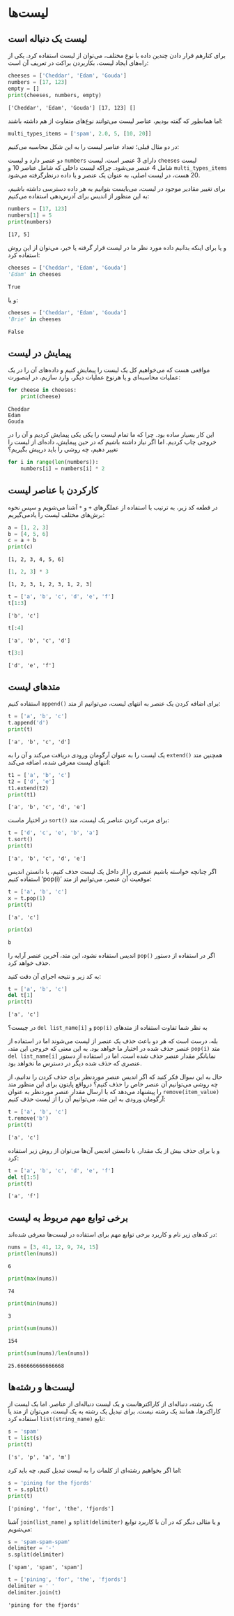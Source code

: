 # لیست‌ها {#lists}

## لیست یک دنباله است {#a-list-is-a-sequence}

برای کنارهم قرار دادن چندین داده با نوع مختلف، می‌توان از لیست استفاده کرد. 
یکی از راه‌های ایجاد لیست، بکاربردن براکت در تعریف آن است:


```python
cheeses = ['Cheddar', 'Edam', 'Gouda']
numbers = [17, 123]
empty = []
print(cheeses, numbers, empty)
```
```output
['Cheddar', 'Edam', 'Gouda'] [17, 123] []
```

اما همانطور که گفته بودیم، عناصر لیست می‌توانند نوع‌های متفاوت از هم داشته باشند:


```python
multi_types_items = ['spam', 2.0, 5, [10, 20]]
```

در دو مثال قبلی؛ تعداد عناصر لیست را به این شکل محاسبه می‌کنیم:

لیست 
[`cheeses`]{dir=ltr} 
دارای 3 عنصر است. 
لیست 
[`numbers`]{dir=ltr} 
دو عنصر دارد و لیست 
[`multi_types_items`]{dir=ltr} 
شامل 4 عنصر می‌شود. چراکه لیست داخلی که شامل عناصر 10 و 20 هست، در لیست اصلی، 
به عنوان یک عنصر و یا داده درنظرگرفته می‌شود. 

برای تغییر مقادیر موجود در لیست، می‌بایست بتوانیم به هر داده دسترسی داشته باشیم، 
به این منظور از اندیس برای آدرس‌دهی استفاده می‌کنیم:


```python
numbers = [17, 123]
numbers[1] = 5
print(numbers)
```
```output
[17, 5]
```

و یا برای اینکه بدانیم داده مورد نظر ما در لیست قرار گرفته یا خیر، می‌توان از 
این روش استفاده کرد:


```python
cheeses = ['Cheddar', 'Edam', 'Gouda']
'Edam' in cheeses
```
```output
True
```

و یا:
 
 
```python
cheeses = ['Cheddar', 'Edam', 'Gouda']
'Brie' in cheeses
```
```output
False
```


## پیمایش در لیست {#traversing-a-list}

مواقعی هست که می‌خواهیم کل یک لیست را پیمایش کنیم و داده‌های آن را در یک عملیات 
محاسبه‌ای و یا هرنوع عملیات دیگر، وارد سازیم، در اینصورت:


```python
for cheese in cheeses:
    print(cheese)
```
```output
Cheddar
Edam
Gouda
```

این کار بسیار ساده بود. چرا که ما تمام لیست را یکی یکی پیمایش کردیم و آن را در 
خروجی چاپ کردیم. اما اگر نیاز داشته باشیم که در حین پیمایش، داده‌ای از لیست را
تغییر دهیم، چه روشی را باید درپیش بگیریم؟

```python
for i in range(len(numbers)):
    numbers[i] = numbers[i] * 2
```

## کارکردن با عناصر لیست {#work-with-list-items}

در قطعه کد زیر، به ترتیب با استفاده از عملگرهای 
[`+`]{dir=ltr} 
و 
[`*`]{dir=ltr} 
آشنا می‌شویم و سپس نحوه برش‌های مختلف لیست را یادمی‌گیریم:


```python
a = [1, 2, 3]
b = [4, 5, 6]
c = a + b
print(c)
```
```output
[1, 2, 3, 4, 5, 6]
```


```python
[1, 2, 3] * 3
```
```output
[1, 2, 3, 1, 2, 3, 1, 2, 3]
```


```python
t = ['a', 'b', 'c', 'd', 'e', 'f']
t[1:3]
```
```
['b', 'c']
```

```python
t[:4]
```
```
['a', 'b', 'c', 'd']
```

```python
t[3:]
```
```
['d', 'e', 'f']
```

## متدهای لیست {#list-methods}

برای اضافه کردن یک عنصر به انتهای لیست، می‌توانیم از متد 
[`append()`]{dir=ltr} 
استفاده کنیم:

```python
t = ['a', 'b', 'c']
t.append('d')
print(t)
```
```output
['a', 'b', 'c', 'd']
```

همچنین متد 
[`extend()`]{dir=ltr} 
یک لیست را به عنوان آرگومان ورودی دریافت می‌کند و آن را به انتهای لیست معرفی شده، 
اضافه می‌کند:

```python
t1 = ['a', 'b', 'c']
t2 = ['d', 'e']
t1.extend(t2)
print(t1)
```
```
['a', 'b', 'c', 'd', 'e']
```

برای مرتب کردن عناصر یک لیست، متد 
[`sort()`]{dir=ltr} 
در اختیار ماست: 

```python
t = ['d', 'c', 'e', 'b', 'a']
t.sort()
print(t)
```
```output
['a', 'b', 'c', 'd', 'e']
```

اگر چنانچه خواسته باشیم عنصری را از داخل یک لیست حذف کنیم، با دانستن اندیس موقعیت 
آن عنصر، می‌توانیم از متد 
['pop(i)']{dir=ltr} 
استفاده کنیم: 

```python
t = ['a', 'b', 'c']
x = t.pop(1)
print(t)
```
```output
['a', 'c']
```


```python
print(x)
```
```
b
```

اگر در استفاده از دستور 
[`pop()`]{dir=ltr} 
اندیس استفاده نشود، این متد، آخرین عنصر آرایه را حذف خواهد کرد. 

به کد زیر و نتیجه اجرای آن دقت کنید: 

```python
t = ['a', 'b', 'c']
del t[1]
print(t)
```
```
['a', 'c']
```


به نظر شما تفاوت استفاده از متدهای 
[`pop(i)`]{dir=ltr} 
و 
[`del list_name[i]`]{dir=ltr} 
در چیست؟ 

بله، درست است که هر دو باعث حذف یک عنصر از لیست می‌شوند اما در استفاده از متد 
[`pop(i)`]{dir=ltr} 
عنصر حذف شده در اختیار ما خواهد بود. به این معنی که خروجی این متد، نمایانگر 
مقدار عنصر حذف شده است. اما در استفاده از دستور 
[`del list_name[i]`]{dir=ltr} 
عنصری که حذف شده دیگر در دسترس ما نخواهد بود. 

حال به این سوال فکر کنید که اگر اندیس عنصر موردنظر برای حذف کردن را ندانیم، 
از چه روشی می‌توانیم آن عنصر خاص را حذف کنیم؟ 
درواقع پایتون برای این منظور متد 
[`remove(item_value)`]{dir=ltr} 
را پیشنهاد می‌دهد که با ارسال مقدار عنصر موردنظر به عنوان آرگومان ورودی به این 
متد، می‌توانیم آن را از لیست حذف کنیم: 


```python
t = ['a', 'b', 'c']
t.remove('b')
print(t)
```
```output
['a', 'c']
```

و یا برای حذف بیش از یک مقدار، با دانستن اندیس آن‌ها می‌توان از روش زیر استفاده 
کرد: 

```python
t = ['a', 'b', 'c', 'd', 'e', 'f']
del t[1:5]
print(t)
```
```output
['a', 'f']
```


## برخی توابع مهم مربوط به لیست {#important-function-for-lists}


در کدهای زیر نام و کاربرد برخی توابع مهم برای استفاده در لیست‌ها معرفی شده‌اند: 

```python
nums = [3, 41, 12, 9, 74, 15]
print(len(nums))
```
```output
6
```


```python
print(max(nums))
```
```output
74
```

```python
print(min(nums))
```
```output
3
```


```python
print(sum(nums))
```
```output
154
```

```python
print(sum(nums)/len(nums))
```
```output
25.666666666666668
```

## لیست‌ها و رشته‌ها {#lists-strings}


یک رشته، دنباله‌ای از کاراکترهاست و یک لیست دنباله‌ای از عناصر. 
اما یک لیست از کاراکترها، همانند یک رشته نیست. برای تبدیل یک رشته به یک لیست، 
می‌توان از متد یا تابع 
[`list(string_name)`]{dir=ltr} 
استفاده کرد:

```python
s = 'spam'
t = list(s)
print(t)
```
```output
['s', 'p', 'a', 'm']
```

اما اگر بخواهیم رشته‌ای از کلمات را به لیست تبدیل کنیم، چه باید کرد:


```python
s = 'pining for the fjords'
t = s.split()
print(t)
```
```output
['pining', 'for', 'the', 'fjords']
```

و یا مثالی دیگر که در آن با کاربرد توابع 
[`split(delimiter)`]{dir=ltr} و
[`join(list_name)`]{dir=ltr} 
آشنا می‌شویم:


```python
s = 'spam-spam-spam'
delimiter = '-'
s.split(delimiter)
```
```output
['spam', 'spam', 'spam']
```

```python
t = ['pining', 'for', 'the', 'fjords']
delimiter = ' '
delimiter.join(t)
```
```output
'pining for the fjords'
```